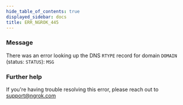 ```yaml
---
hide_table_of_contents: true
displayed_sidebar: docs
title: ERR_NGROK_445
---
```


### Message

There was an error looking up the DNS `RTYPE` record for domain `DOMAIN` (status: `STATUS`): `MSG`

<ErrorDetails />

### Further help

If you're having trouble resolving this error, please reach out to [support@ngrok.com](mailto:support@ngrok.com?subject=Help%20with%20ERR_NGROK_445)
